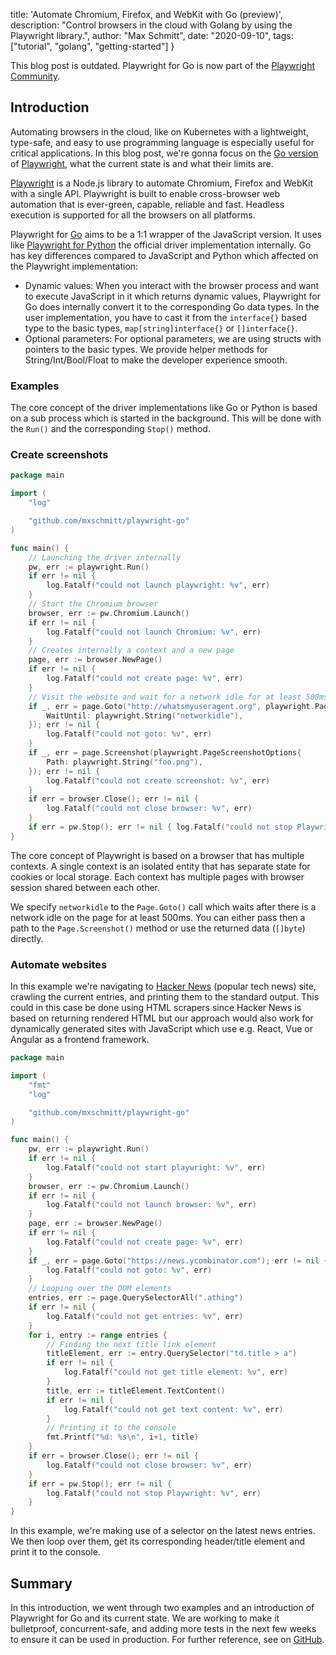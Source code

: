   title: 'Automate Chromium, Firefox, and WebKit with Go (preview)',
  description: "Control browsers in the cloud with Golang by using the Playwright library.",
  author: "Max Schmitt",
  date: "2020-09-10",
  tags: ["tutorial", "golang", "getting-started"]
}


<Warning>
  This blog post is outdated. Playwright for Go is now part of the <a href="https://github.com/playwright-community/playwright-go">Playwright Community</a>.
</Warning>

## Introduction

Automating browsers in the cloud, like on Kubernetes with a lightweight, type-safe, and easy to use programming language is especially useful for critical applications. In this blog post, we're gonna focus on the [Go version](https://github.com/mxschmitt/playwright-go) of [Playwright](https://github.com/microsoft/playwright), what the current state is and what their limits are.

[Playwright](https://github.com/microsoft/playwright) is a Node.js library to automate Chromium, Firefox and WebKit with a single API. Playwright is built to enable cross-browser web automation that is ever-green, capable, reliable and fast. Headless execution is supported for all the browsers on all platforms.

Playwright for [Go](https://golang.org) aims to be a 1:1 wrapper of the JavaScript version. It uses like [Playwright for Python](https://github.com/microsoft/playwright-python) the official driver implementation internally. Go has key differences compared to JavaScript and Python which affected on the Playwright implementation:

- Dynamic values: When you interact with the browser process and want to execute JavaScript in it which returns dynamic values, Playwright for Go does internally convert it to the corresponding Go data types. In the user implementation, you have to cast it from the `interface{}` based type to the basic types, `map[string]interface{}` or `[]interface{}`.
- Optional parameters: For optional parameters, we are using structs with pointers to the basic types. We provide helper methods for String/Int/Bool/Float to make the developer experience smooth.

### Examples

The core concept of the driver implementations like Go or Python is based on a sub process which is started in the background. This will be done with the `Run()` and the corresponding `Stop()` method.

### Create screenshots

```go
package main

import (
	"log"

	"github.com/mxschmitt/playwright-go"
)

func main() {
	// Launching the driver internally
	pw, err := playwright.Run()
	if err != nil {
		log.Fatalf("could not launch playwright: %v", err)
	}
	// Start the Chromium browser
	browser, err := pw.Chromium.Launch()
	if err != nil {
		log.Fatalf("could not launch Chromium: %v", err)
	}
	// Creates internally a context and a new page
	page, err := browser.NewPage()
	if err != nil {
		log.Fatalf("could not create page: %v", err)
	}
	// Visit the website and wait for a network idle for at least 500ms
	if _, err = page.Goto("http://whatsmyuseragent.org", playwright.PageGotoOptions{
		WaitUntil: playwright.String("networkidle"),
	}); err != nil {
		log.Fatalf("could not goto: %v", err)
	}
	if _, err = page.Screenshot(playwright.PageScreenshotOptions{
		Path: playwright.String("foo.png"),
	}); err != nil {
		log.Fatalf("could not create screenshot: %v", err)
	}
	if err = browser.Close(); err != nil {
		log.Fatalf("could not close browser: %v", err)
	}
	if err = pw.Stop(); err != nil { log.Fatalf("could not stop Playwright: %v", err) }
}
```

The core concept of Playwright is based on a browser that has multiple contexts. A single context is an isolated entity that has separate state for cookies or local storage. Each context has multiple pages with browser session shared between each other.

We specify `networkidle` to the `Page.Goto()` call which waits after there is a network idle on the page for at least 500ms. You can either pass then a path to the `Page.Screenshot()` method or use the returned data (`[]byte`) directly.

### Automate websites

In this example we're navigating to [Hacker News](https://news.ycombinator.com/) (popular tech news) site, crawling the current entries, and printing them to the standard output. This could in this case be done using HTML scrapers since Hacker News is based on returning rendered HTML but our approach would also work for dynamically generated sites with JavaScript which use e.g. React, Vue or Angular as a frontend framework.

```go
package main

import (
	"fmt"
	"log"

	"github.com/mxschmitt/playwright-go"
)

func main() {
	pw, err := playwright.Run()
	if err != nil {
		log.Fatalf("could not start playwright: %v", err)
	}
	browser, err := pw.Chromium.Launch()
	if err != nil {
		log.Fatalf("could not launch browser: %v", err)
	}
	page, err := browser.NewPage()
	if err != nil {
		log.Fatalf("could not create page: %v", err)
	}
	if _, err = page.Goto("https://news.ycombinator.com"); err != nil {
		log.Fatalf("could not goto: %v", err)
	}
	// Looping over the DOM elements
	entries, err := page.QuerySelectorAll(".athing")
	if err != nil {
		log.Fatalf("could not get entries: %v", err)
	}
	for i, entry := range entries {
		// Finding the next title link element
		titleElement, err := entry.QuerySelector("td.title > a")
		if err != nil {
			log.Fatalf("could not get title element: %v", err)
		}
		title, err := titleElement.TextContent()
		if err != nil {
			log.Fatalf("could not get text content: %v", err)
		}
		// Printing it to the console
		fmt.Printf("%d: %s\n", i+1, title)
	}
	if err = browser.Close(); err != nil {
		log.Fatalf("could not close browser: %v", err)
	}
	if err = pw.Stop(); err != nil {
		log.Fatalf("could not stop Playwright: %v", err)
	}
}
```

In this example, we're making use of a selector on the latest news entries. We then loop over them, get its corresponding header/title element and print it to the console.

## Summary

In this introduction, we went through two examples and an introduction of Playwright for Go and its current state. We are working to make it bulletproof, concurrent-safe, and adding more tests in the next few weeks to ensure it can be used in production. For further reference, see on [GitHub](https://github.com/mxschmitt/playwright-go).
